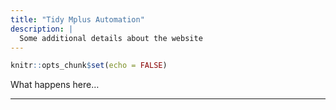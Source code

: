 ```yaml
---
title: "Tidy Mplus Automation"
description: |
  Some additional details about the website
---
```


```r
knitr::opts_chunk$set(echo = FALSE)
```

What happens here...

***